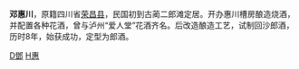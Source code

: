 '''邓惠川'''{{BD|1883年||1940年}}，原籍四川省[[荣昌县|荣昌县]]，民国初到古蔺二郎滩定居。开办惠川槽房酿造烧酒，并配置各种花酒，曾与泸州“爱人堂”花酒齐名。后改造酿造工艺，试制回沙郎酒，历时8年，始获成功，定型为郎酒。


[[Category:荣昌人|D鄧]]
[[Category:邓姓|H惠]]